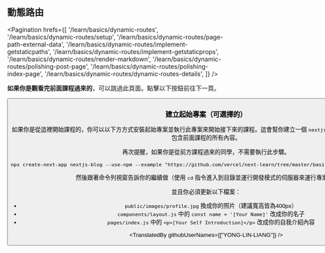 
## 動態路由

<Pagination
  hrefs={[
    '/learn/basics/dynamic-routes',
    '/learn/basics/dynamic-routes/setup',
    '/learn/basics/dynamic-routes/page-path-external-data',
    '/learn/basics/dynamic-routes/implement-getstaticpaths',
    '/learn/basics/dynamic-routes/implement-getstaticprops',
    '/learn/basics/dynamic-routes/render-markdown',
    '/learn/basics/dynamic-routes/polishing-post-page',
    '/learn/basics/dynamic-routes/polishing-index-page',
    '/learn/basics/dynamic-routes/dynamic-routes-details',
  ]}
/>

**如果你是觀看完前面課程過來的**，可以跳過此頁面。點擊以下按鈕前往下一頁。

<Button
content="下一頁 ＞"
url="/learn/basics/dynamic-routes/page-path-external-data"
basicStyle="text-white bg-[#0070f3]"
hoverStyle="hover:opacity-90"
/>

### 建立起始專案（可選擇的）

如果你是從這裡開始課程的，你可以以下方方式安裝起始專案並執行此專案來開始接下來的課程。這會幫你建立一個 `nextjs-blog` 的目錄的專案，此專案包含前面課程的所有內容。

再次提醒，如果你是從前方課程過來的同學，不需要執行此步驟。

```html
npx create-next-app nextjs-blog --use-npm --example "https://github.com/vercel/next-learn/tree/master/basics/dynamic-routes-starter"
```

然後跟著命令列視窗告訴你的繼續做（使用 `cd` 指令進入到目錄並運行開發模式的伺服器來運行專案）。

並且你必須更新以下檔案：

- `public/images/profile.jpg` 換成你的照片（建議寬高皆為400px）
- `components/layout.js` 中的 `const name = '[Your Name]'` 改成你的名子
- `pages/index.js` 中的 `<p>[Your Self Introduction]</p>` 改成你的自我介紹內容

<TranslatedBy githubUserNames={["YONG-LIN-LIANG"]} />
